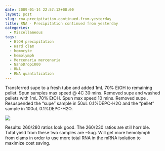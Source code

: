 ```yaml
---
date: 2009-01-14 22:57:12+00:00
layout: post
slug: rna-precipitation-continued-from-yesterday
title: RNA - Precipitation continued from yesterday
categories:
  - Miscellaneous
tags:
  - EtOH precipitation
  - Hard clam
  - hemocyte
  - hemolymph
  - Mercenaria mercenaria
  - NanoDrop1000
  - RNA
  - RNA quantification
---
```


Transferred supe to a fresh tube and added 1mL 70% EtOH to remaining pellet. Spun samples max speed @ 4C 30 mins. Removed supe and washed pellets with 1mL 70% EtOH. Spun max speed 10 mins. Removed supe . Resuspended the "supe" sample in 50uL 0.1%DEPC-H2O and the "pellet" sample in 100uL 0.1%DEPC-H2O.

![](https://eagle.fish.washington.edu/Arabidopsis/RNA%20Spec%20Readings/20090114%20RNA%20SJW.png)

Results: 260/280 ratios look good. The 260/230 ratios are still horrible. Total yield from these two samples are ~5ug. Will get more hemolymph from clams in order to use more total RNA in the mRNA isolation to maximize cost saving.
